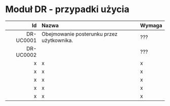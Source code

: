 # Moduł DR - przypadki użycia

| Id | Nazwa | Wymaga |
| ---: | :--- | :--- |
| DR-UC0001 | Obejmowanie posterunku przez użytkownika. | ??? |
| DR-UC0002 |  | ??? |
| x | x | x |
| x | x | x |
| x | x | x |
| x | x | x |
| x | x | x |